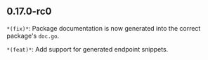 ## 0.17.0-rc0
`*(fix)*`: Package documentation is now generated into the correct package's `doc.go`.

`*(feat)*`: Add support for generated endpoint snippets.

